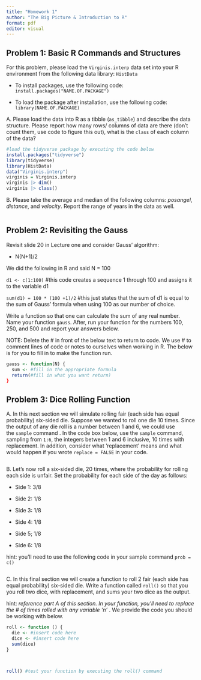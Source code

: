 ```yaml
---
title: "Homework 1"
author: "The Big Picture & Introduction to R"
format: pdf
editor: visual
---
```


## Problem 1: Basic R Commands and Structures

For this problem, please load the `Virginis.interp` data set into your R environment from the following data library: `HistData`

-   To install packages, use the following code: `install.packages("NAME.OF.PACKAGE")`

-   To load the package after installation, use the following code: `library(NAME.OF.PACKAGE)`

A. Please load the data into R as a tibble (`as_tibble`) and describe the data structure. Please report how many rows/ columns of data are there (don't count them, use code to figure this out), what is the `class` of each column of the data?

```r
#load the tidyverse package by executing the code below
install.packages("tidyverse")
library(tidyverse)
library(HistData)
data("Virginis.interp")
virginis = Virginis.interp 
virginis |> dim() 
virginis |> class()

```

B. Please take the average and median of the following columns: *posangel*, *distance*, and *velocity*. Report the range of years in the data as well.

```r

```

## Problem 2: Revisiting the Gauss

Revisit slide 20 in Lecture one and consider Gauss' algorithm:

-   N(N+1)/2

We did the following in R and said N = 100

`d1 <- c(1:100)` #this code creates a sequence 1 through 100 and assigns it to the variable d1

`sum(d1) = 100 * (100 +1)/2` #this just states that the sum of d1 is equal to the sum of Gauss' formula when using 100 as our number of choice.

Write a function so that one can calculate the sum of any real number. Name your function `gauss`. After, run your function for the numbers 100, 250, and 500 and report your answers below.

NOTE: Delete the \# in front of the below text to return to code. We use \# to comment lines of code or notes to ourselves when working in R. The below is for you to fill in to make the function run.

```r

gauss <- function(N) {
  sum <- #fill in the appropriate formula
  return(#fill in what you want return)
}

```

## Problem 3: Dice Rolling Function

A. In this next section we will simulate rolling fair (each side has equal probability) six-sided die. Suppose we wanted to roll one die 10 times. Since the output of any die roll is a number between 1 and 6, we could use the `sample` command . In the code box below, use the `sample` command, sampling from `1:6`, the integers between 1 and 6 inclusive, 10 times with replacement. In addition, consider what 'replacement' means and what would happen if you wrote `replace = FALSE` in your code.

```r

```

B. Let's now roll a six-sided die, 20 times, where the probability for rolling each side is unfair. Set the probability for each side of the day as follows:

-   Side 1: 3/8

-   Side 2: 1/8

-   Side 3: 1/8

-   Side 4: 1/8

-   Side 5; 1/8

-   Side 6: 1/8

hint: you'll need to use the following code in your sample command `prob = c()`

```r

```

C. In this final section we will create a function to roll 2 fair (each side has equal probability) six-sided die. Write a function called `roll()` so that you you roll two dice, with replacement, and sums your two dice as the output.

hint: *reference part A of this section. In your function, you'll need to replace the \# of times rolled with any variable 'n'* . We provide the code you should be working with below.

```r
roll <- function () {
  die <- #insert code here
  dice <- #insert code here
  sum(dice)
}



roll() #test your function by executing the roll() command
```
